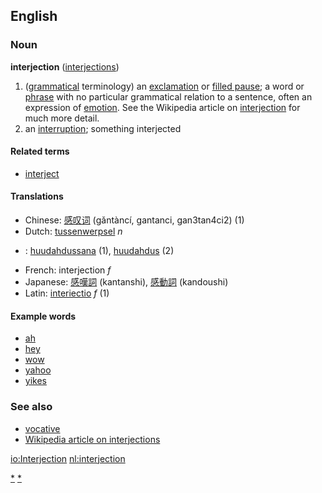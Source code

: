 ==English==
===Noun===
'''interjection''' ([[interjections]])

# ([[grammar|grammatical]] terminology) an [[exclamation]] or [[filled pause]]; a word or [[phrase]] with no particular grammatical relation to a sentence, often an expression of [[emotion]].  See the Wikipedia article on [[w:Interjection|interjection]] for much more detail.
# an [[interruption]]; something interjected

====Related terms====
*[[interject]]

====Translations====
*Chinese: [[感叹词]] (gǎntàncí, gantanci, gan3tan4ci2) (1)
*Dutch: [[tussenwerpsel]] ''n''
*{{msg:fi}}: [[huudahdussana]] (1), [[huudahdus]] (2)
*French: interjection ''f''
*Japanese: [[感嘆詞]] (kantanshi), [[感動詞]] (kandoushi)
*Latin: [[interiectio]] ''f'' (1)

====Example words====
*[[ah]]
*[[hey]]
*[[wow]]
*[[yahoo]]
*[[yikes]]

===See also===
*[[vocative]]
*[[w:Interjection|Wikipedia article on interjections]]

[[Category:Interjections|*]]
[[Category:Parts of speech|*]]

[[io:Interjection]]
[[nl:interjection]]